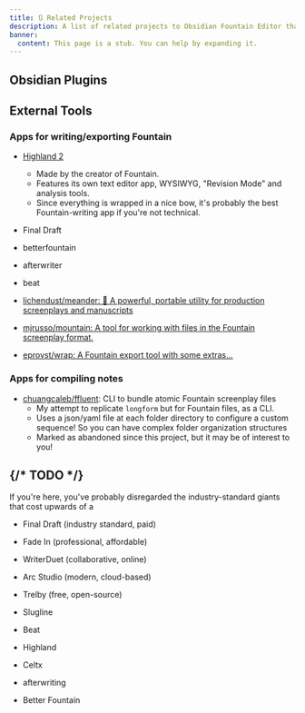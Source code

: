 ```yaml
---
title: 🔃 Related Projects
description: A list of related projects to Obsidian Fountain Editor that may arouse your interest!
banner:
  content: This page is a stub. You can help by expanding it.
---
```


## Obsidian Plugins

## External Tools

### Apps for writing/exporting Fountain

- [Highland 2](https://www.highland2.app/)

  - Made by the creator of Fountain.
  - Features its own text editor app, WYSIWYG, "Revision Mode" and analysis tools.
  - Since everything is wrapped in a nice bow, it's probably the best Fountain-writing app if you're not technical.

- Final Draft
- betterfountain
- afterwriter
- beat
- [lichendust/meander: 📝 A powerful, portable utility for production screenplays and manuscripts](https://github.com/lichendust/meander)
- [mjrusso/mountain: A tool for working with files in the Fountain screenplay format.](https://github.com/mjrusso/mountain)
- [eprovst/wrap: A Fountain export tool with some extras...](https://github.com/eprovst/wrap)

### Apps for compiling notes

- [chuangcaleb/ffluent](https://github.com/chuangcaleb/ffluent): CLI to bundle atomic Fountain screenplay files
  - My attempt to replicate `longform` but for Fountain files, as a CLI.
  - Uses a json/yaml file at each folder directory to configure a custom sequence! So you can have complex folder organization structures
  - Marked as abandoned since this project, but it may be of interest to you!

## {/* TODO */}

If you're here, you've probably disregarded the industry-standard giants that cost upwards of a

- Final Draft (industry standard, paid)
- Fade In (professional, affordable)
- WriterDuet (collaborative, online)
- Arc Studio (modern, cloud-based)
- Trelby (free, open-source)

- Slugline
- Beat
- Highland
- Celtx
- afterwriting
- Better Fountain
